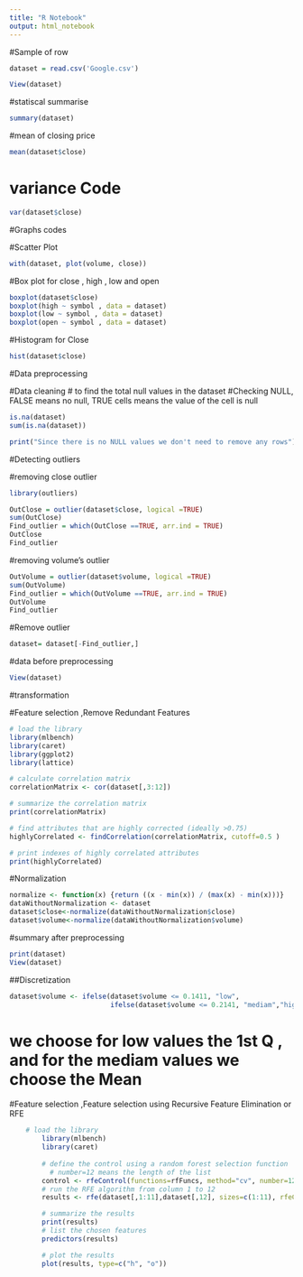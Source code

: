 ---
title: "R Notebook"
output: html_notebook
---

#Sample of row
```{r}
dataset = read.csv('Google.csv') 

View(dataset)
```


#statiscal summarise
```{r}
summary(dataset)
```

#mean of closing price

```{r}
mean(dataset$close)
```

# variance Code
```{r}
var(dataset$close)
```

#Graphs codes

#Scatter Plot
```{r}
with(dataset, plot(volume, close))
```


#Box plot for close , high , low and open
```{r}
boxplot(dataset$close)
boxplot(high ~ symbol , data = dataset)
boxplot(low ~ symbol , data = dataset)
boxplot(open ~ symbol , data = dataset)
```

#Histogram for Close
```{r}
hist(dataset$close)
```

#Data preprocessing 

#Data cleaning
# to find the total null values in the dataset
#Checking NULL, FALSE means no null, TRUE cells means the value of the cell is null

```{r}
is.na(dataset)
sum(is.na(dataset))

print("Since there is no NULL values we don't need to remove any rows")
```

#Detecting outliers

#removing close outlier
```{r}
library(outliers)

OutClose = outlier(dataset$close, logical =TRUE)
sum(OutClose)
Find_outlier = which(OutClose ==TRUE, arr.ind = TRUE)
OutClose
Find_outlier
```

#removing volume's outlier
```{r}
OutVolume = outlier(dataset$volume, logical =TRUE)
sum(OutVolume)
Find_outlier = which(OutVolume ==TRUE, arr.ind = TRUE)
OutVolume
Find_outlier
```


#Remove outlier
```{r}
dataset= dataset[-Find_outlier,]
```

#data before preprocessing
```{r}
View(dataset)
```


#transformation

#Feature selection ,Remove Redundant Features
```{r}
# load the library        
library(mlbench)
library(caret)
library(ggplot2)
library(lattice)

# calculate correlation matrix
correlationMatrix <- cor(dataset[,3:12])

# summarize the correlation matrix
print(correlationMatrix)

# find attributes that are highly corrected (ideally >0.75)
highlyCorrelated <- findCorrelation(correlationMatrix, cutoff=0.5 )

# print indexes of highly correlated attributes
print(highlyCorrelated)
```

#Normalization

```{r}
normalize <- function(x) {return ((x - min(x)) / (max(x) - min(x)))}
dataWithoutNormalization <- dataset
dataset$close<-normalize(dataWithoutNormalization$close)
dataset$volume<-normalize(dataWithoutNormalization$volume)
```

#summary after preprocessing
```{r}
print(dataset)
View(dataset)
```

##Discretization
```{r}
dataset$volume <- ifelse(dataset$volume <= 0.1411, "low",
                         ifelse(dataset$volume <= 0.2141, "mediam","high" ))
```
# we choose for low  values the 1st Q , and for the mediam values we choose the Mean


#Feature selection ,Feature selection using Recursive Feature Elimination or RFE
```{r}
    # load the library
        library(mlbench)
        library(caret)
      
        # define the control using a random forest selection function 
          # number=12 means the length of the list
        control <- rfeControl(functions=rfFuncs, method="cv", number=12)
        # run the RFE algorithm from column 1 to 12  
        results <- rfe(dataset[,1:11],dataset[,12], sizes=c(1:11), rfeControl=control)

        # summarize the results
        print(results)
        # list the chosen features
        predictors(results)

        # plot the results
        plot(results, type=c("h", "o"))
```

